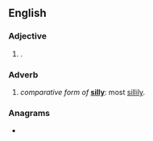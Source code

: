 ==English==

===Adjective===
{{head|en|adjective superlative form}}

# {{en-superlative of|silly}}.

===Adverb===
{{head|en|adverb superlative form}}

# ''comparative form of'' '''[[silly#Adverb|silly]]''': most [[sillily]].

===Anagrams===
* {{anagrams|en|illeists}}
